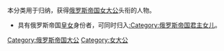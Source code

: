 本分类用于归纳，获得[[俄罗斯帝国|俄罗斯帝国]][[女大公|女大公]]头衔的人物。
*具有俄罗斯帝国[[皇女|皇女]]身份者，可同时归入[[:Category:俄罗斯帝国君主女儿|:Category:俄罗斯帝国君主女儿]]。

[[Category:俄罗斯帝国大公|Category:俄罗斯帝国大公]]
[[Category:女大公|Category:女大公]]